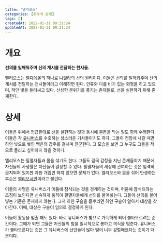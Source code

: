```yaml
---
title: '엘리오스'
categories: [우주적 존재]
tags: []
createdAt: 2022-01-31 09:21:24
updatedAt: 2022-01-31 09:21:24
---
```


# 개요
<QBlock>
  <P><Strong>선의를 일깨워주며 신의 계시를 전달하는 천사들.</Strong></P>
</QBlock>

엘리오스는 [엘디에온](엘디에온)의 하나로 [니힐라](니힐라_위키)의 선의 원리이다. 이들은 선의를 일깨워주며 신의 계시를 전달하는 천사들이라고 이해하면 된다. 인류와 다를 바가 없는 외형을 하고 있으며, 하얀 빛을 둘러싸고 있다. 신성한 분위기를 풍기는 존재들로, 선을 실현하기 위해 존재한다.

# 상세
이들은 위에서 언급한대로 선을 실현하는 것과 동시에 혼돈을 막는 일도 함께 수행한다. 이들은 각 [유니버스](유니버스)를 수호하는 성스러운 기사들이기도 하다. 그들이 전장에 나갈 때면 하얀 빛으로 쌓인 백은의 갑주를 걸치며 진군한다. 그 모습을 보면 그 누구도 그들을 적으로 돌리고 싶어하지 않을 것이다.

엘리오스는 필멸자들과 몸을 섞기도 한다. 그들도 결국 감정을 지닌 존재들이기 때문에 자신들의 사생활은 자신들이 결정할 수 있다. 필멸자들의 세상에 관여하는 것은 엄격히 금지되어 있지만 과한 개입만 하지 않으면 문제가 없다. 엘리오스와 몸을 섞어 탄생하는 후손은 [엘리오시안](엘리오시안)이라고 불린다.

이들의 사명은 유니버스가 어둠에 잠식되는 것을 경계하는 것이며, 어둠에 잠식되려는 조짐이 보인다면 신속하게 움직여 필멸자들에게 선의를 불어넣는다. 그들이 선의를 불어 넣는 기준은 존재하지 않는다. 그저 하얀 구슬을 흩뿌리면 하얀 구슬이 알아서 대상을 찾아간다. 이때, 대상은 구슬이 임의로 결정하게 된다.

이들이 활동을 멈출 때도 있다. 바로 유니버스가 빛으로 가득하게 되어 불타오르려는 순간이다. 그때가 되면 그들은 자신들의 힘을 일시적으로 봉하고 의식을 멈춘다. 유니버스가 불타오른다는 것은 그 유니버스에 선인들이 많아 빛이 너무 강렬해졌다는 것이기 때문이다.
